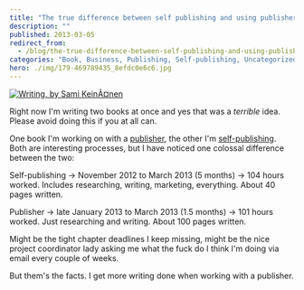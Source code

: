 ```yaml
---
title: "The true difference between self publishing and using publishers"
description: ""
published: 2013-03-05
redirect_from:
  - /blog/the-true-difference-between-self-publishing-and-using-publishers/swizec/6047
categories: "Book, Business, Publishing, Self-publishing, Uncategorized, Writing"
hero: ./img/179-469789435_8efdc0e6c6.jpg
---
```


[![Writing, by Sami KeinÃ¤nen](./img/179-469789435_8efdc0e6c6.jpg "Writing, by Sami KeinÃ¤nen")](http://www.flickr.com/photos/sami73/469789435/)

Right now I'm writing two books at once and yes that was a _terrible_ idea. Please avoid doing this if you at all can.

One book I'm working on with a [publisher](http://en.wikipedia.org/wiki/Publishing "Publishing"), the other I'm [self-publishing](http://en.wikipedia.org/wiki/Self-publishing "Self-publishing"). Both are interesting processes, but I have noticed one colossal difference between the two:

Self-publishing -> November 2012 to March 2013 (5 months) -> 104 hours worked. Includes researching, writing, marketing, everything. About 40 pages written.

Publisher -> late January 2013 to March 2013 (1.5 months) -> 101 hours worked. Just researching and writing. About 100 pages written.

Might be the tight chapter deadlines I keep missing, might be the nice project coordinator lady asking me what the fuck do I think I'm doing via email every couple of weeks.

But them's the facts. I get more writing done when working with a publisher.

